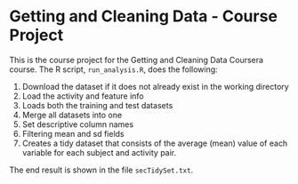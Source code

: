 
# Getting and Cleaning Data - Course Project

This is the course project for the Getting and Cleaning Data Coursera course.
The R script, `run_analysis.R`, does the following:

1. Download the dataset if it does not already exist in the working directory
2. Load the activity and feature info
3. Loads both the training and test datasets
4. Merge all datasets into one
5. Set descriptive column names
6. Filtering mean and sd fields
7. Creates a tidy dataset that consists of the average (mean) value of each
   variable for each subject and activity pair.

The end result is shown in the file `secTidySet.txt`.